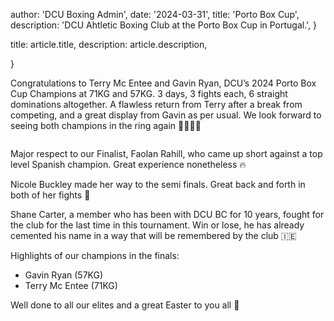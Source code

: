 
  author: 'DCU Boxing Admin',
  date: '2024-03-31',
  title: 'Porto Box Cup',
  description:
    'DCU Ahtletic Boxing Club at the Porto Box Cup in Portugal.',
}

  title: article.title,
  description: article.description,

}


Congratulations to Terry Mc Entee and Gavin Ryan, DCU’s 2024 Porto Box Cup Champions at 71KG and 57KG. 3 days, 3 fights each, 6 straight dominations altogether. A flawless return from Terry after a break from competing, and a great display from Gavin as per usual. We look forward to seeing both champions in the ring again 🥊🔥🇮🇪

<Image src={image1} alt="" />

Major respect to our Finalist, Faolan Rahill, who came up short against a top level Spanish champion. Great experience nonetheless 🔥

Nicole Buckley made her way to the semi finals. Great back and forth in both of her fights 🥊

Shane Carter, a member who has been with DCU BC for 10 years, fought for the club for the last time in this tournament. Win or lose, he has already cemented his name in a way that will be remembered by the club 🇮🇪

Highlights of our champions in the finals:

- Gavin Ryan (57KG)
- Terry Mc Entee (71KG)

Well done to all our elites and a great Easter to you all 🥊

<Image src={image2} alt="" />
